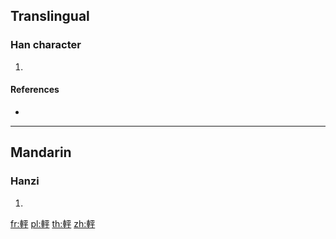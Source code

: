 {{character info/new}}
==Translingual==

===Han character===
{{Han char|rn=159|rad=車|as=05|sn=12|four=51049|canj=JJMFJ}}

# {{defn|Han|sort=車05}}

====References====
* {{Han ref|kx=1241.270|dkj=38249|dj=1717.260|hdz=53520.070|uh=8EEF|ud=36591|bh=DBFC|bd=56316}}

----

==Mandarin==

===Hanzi===
{{cmn-hanzi|pin=[[fǔ]] ([[fu3]]), [[pēng]] ([[peng1]])|wg=fu<sup>3</sup>, p'eng<sup>1</sup>}}

# {{defn|lang=cmn|sort=車05}}

[[fr:軯]]
[[pl:軯]]
[[th:軯]]
[[zh:軯]]